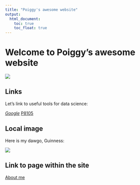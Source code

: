 ```yaml
---
title: "Poiggy's awesome website"
output: 
  html_document:
    toc: true
    toc_float: true
---
```


# Welcome to Poiggy's awesome website

![](https://media.giphy.com/media/drXGoW1iudhKw/giphy.gif)

## Links

Let's link to useful tools for data science:

*[Google](https://www.google.com/)
*[P8105](https://p8105.com/index.html)

## Local image

Here is my dawgo, Guinness:

![](image/dawgo_headshot.jpg)

## Link to page within the site

[About me](about_me.html)



